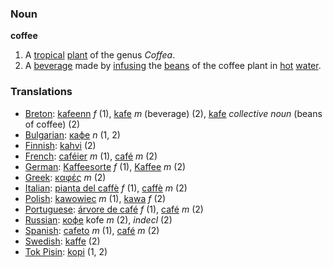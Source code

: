 === Noun ===

'''coffee'''

#A [[tropical]] [[plant]] of the genus ''Coffea''.
#A [[beverage]] made by [[infuse|infusing]] the [[bean]]s of the coffee plant in [[hot]] [[water]].

=== Translations ===
*[[Breton]]: [[kafeenn]] ''f'' (1), [[kafe]] ''m'' (beverage) (2), [[kafe]] ''collective noun'' (beans of coffee) (2)
*[[Bulgarian]]: [[кафе]] ''n'' (1, 2)
*[[Finnish]]: [[kahvi]] (2)
*[[French]]: [[caféier]] ''m'' (1), [[café]] ''m'' (2)
*[[German]]: [[Kaffeesorte]] ''f'' (1), [[Kaffee]] ''m'' (2)
*[[Greek]]: [[καφές]] ''m'' (2)
*[[Italian]]: [[pianta del caffè]] ''f'' (1), [[caffè]] ''m'' (2)
*[[Polish]]: [[kawowiec]] ''m'' (1), [[kawa]] ''f'' (2)
*[[Portuguese]]: [[árvore de café]] ''f'' (1), [[café]] ''m'' (2)
*[[Russian]]: [[кофе]] kofe ''m'' (2), ''indecl'' (2)
*[[Spanish]]: [[cafeto]] ''m'' (1), [[café]] ''m'' (2)
*[[Swedish]]: [[kaffe]] (2)
*[[Tok Pisin]]: [[kopi]] (1, 2)